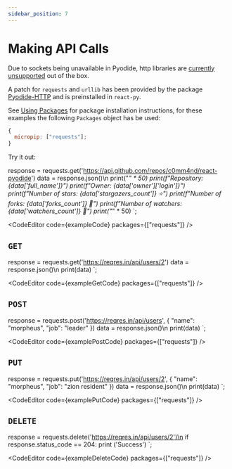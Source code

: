 ```yaml
---
sidebar_position: 7
---
```



# Making API Calls

Due to sockets being unavailable in Pyodide, http libraries are [currently unsupported](https://pyodide.org/en/stable/project/roadmap.html#write-http-client-in-terms-of-web-apis) out of the box.

A patch for `requests` and `urllib` has been provided by the package [Pyodide-HTTP](https://github.com/koenvo/pyodide-http) and is preinstalled in `react-py`.

See [Using Packages](using-packages) for package installation instructions, for these examples the following `Packages` object has be used:

```js
{
  micropip: ["requests"];
}
```

Try it out:

response = requests.get('https://api.github.com/repos/c0mm4nd/react-pyodide')
data = response.json()\n
print("*" * 50)
print(f"Repository: {data['full_name']}")
print(f"Owner: {data['owner']['login']}")
print(f"Number of stars: {data['stargazers_count']} ⭐️")
print(f"Number of forks: {data['forks_count']} 🍴")
print(f"Number of watchers: {data['watchers_count']} 👀")
print("*" * 50)
`;

<CodeEditor code={exampleCode} packages={["requests"]} />

## `GET`

response = requests.get('https://reqres.in/api/users/2')
data = response.json()\n
print(data)
`;

<CodeEditor code={exampleGetCode} packages={["requests"]} />

## `POST`

response = requests.post('https://reqres.in/api/users', { "name": "morpheus", "job": "leader" })
data = response.json()\n
print(data)
`;

<CodeEditor code={examplePostCode} packages={["requests"]} />

## `PUT`

response = requests.put('https://reqres.in/api/users/2', { "name": "morpheus", "job": "zion resident" })
data = response.json()\n
print(data)
`;

<CodeEditor code={examplePutCode} packages={["requests"]} />

## `DELETE`

response = requests.delete('https://reqres.in/api/users/2')\n
if response.status_code == 204:
  print ('Success')
`;

<CodeEditor code={exampleDeleteCode} packages={["requests"]} />
